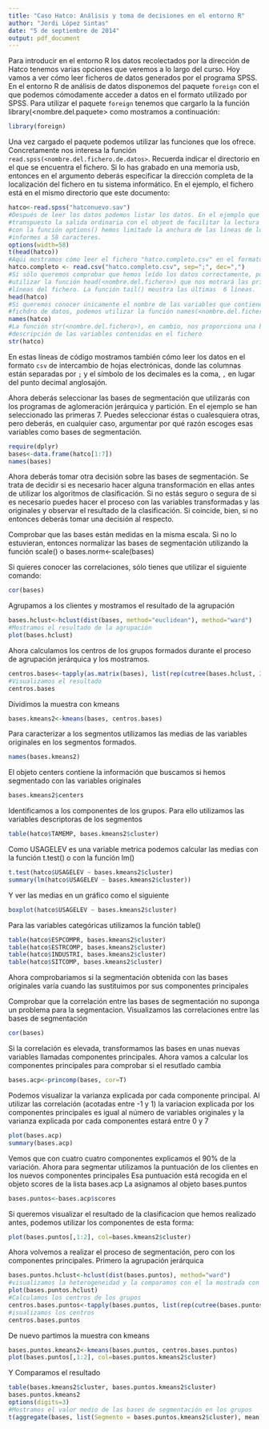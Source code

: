 ```yaml
---
title: "Caso Hatco: Análisis y toma de decisiones en el entorno R"
author: "Jordi López Sintas"
date: "5 de septiembre de 2014"
output: pdf_document
---
```


Para introducir en el entorno R los datos recolectados por la dirección de Hatco tenemos varias opciones que veremos a lo largo del curso. Hoy vamos a ver cómo leer ficheros de datos generados por el programa SPSS. En el entorno R de análisis de datos disponemos del paquete `foreign` con el que podemos cómodamente acceder a datos en el formato utilizado por SPSS. Para utilizar el paquete `foreign` tenemos que cargarlo la la función library(<nombre.del.paquete> como mostramos a continuación:

```r
library(foreign)
```

Una vez cargado el paquete podemos utilizar las funciones que los ofrece. Concretamente nos interesa la función `read.spss(<nombre.del.fichero.de.datos>`. Recuerda indicar el directorio en el que se encuentra el fichero. Si lo has grabado en una memoria usb, entonces en el argumento deberás especificar la dirección completa de la localización del fichero en tu sistema informático. En el ejemplo, el fichero está en el mismo directorio que este documento:

```r
hatco<-read.spss("hatconuevo.sav")
#Después de leer los datos podemos listar los datos. En el ejemplo que sigue hemos 
#transpuesto la salida ordinaria con el objeot de facilitar la lectura
#con la función options() hemos limitado la anchura de las líneas de los
#informes a 58 caracteres.
options(width=58)
t(head(hatco))
#Aqúi mostramos cómo leer el fichero "hatco.completo.csv" en el formato de intercambio csv.
hatco.completo <- read.csv("hatco.completo.csv", sep=";", dec=",")
#Si sólo queremos comprobar que hemos leído los datos correctamente, podemos
#utilizar la función head(<nombre.del.fichero>) que nos motrará las primeras 6
#líneas del fichero. La función tail() meustra las últimas  6 líneas. 
head(hatco)
#Si queremos conocer únicamente el nombre de las variables que contiene el
#fichdro de datos, podemos utilizar la función names(<nombre.del.fichero>)
names(hatco)
#La función str(<nombre.del.fichero>), en cambio, nos proporciona una breve
#descripción de las variables contenidas en el fichero
str(hatco)
```
En estas líneas de código mostramos también cómo leer los datos en el formato `csv` de intercambio de hojas electrónicas, donde las columnas están separadas por `;` y el símbolo de los decimales es la coma, `,` en lugar del punto decimal anglosajón.

Ahora deberás seleccionar las bases de segmentación que utilizarás con los programas de aglomeración jerárquica y partición. En el ejemplo se han seleccionado las primeras 7. Puedes seleccionar éstas o cualesquiera otras, pero deberás, en cualquier caso, argumentar por qué razón escoges esas variables como bases de segmentación.
```r
require(dplyr)
bases<-data.frame(hatco[1:7])
names(bases)
```
Ahora deberás tomar otra decisión sobre las bases de segmentación. Se trata de decidir si es necesario hacer alguna transformación en ellas antes de utilizar los algoritmos de clasificación. Si no estás seguro o segura de si es necesario puedes hacer el proceso con las variables transformadas y las originales y observar el resultado de la clasificación. Si coincide, bien, si no entonces deberás tomar una decisión al respecto.

Comprobar que las bases están medidas en la misma escala. Si no lo estuvieran, entonces normalizar las bases de segmentación utilizando la función scale() o bases.norm<-scale(bases)

Si quieres conocer las correlaciones, sólo tienes que utilizar el siguiente comando:

```r
cor(bases)
```

Agrupamos a los clientes y mostramos el resultado de la agrupación
```r
bases.hclust<-hclust(dist(bases, method="euclidean"), method="ward")
#Mostramos el resultado de la agrupación
plot(bases.hclust)
```

Ahora calculamos los centros de los grupos formados durante el proceso de agrupación jerárquica y los mostramos.
```r
centros.bases<-tapply(as.matrix(bases), list(rep(cutree(bases.hclust, 2), ncol(as.matrix(bases))),col(as.matrix(bases))),mean)
#Visualizamos el resultado
centros.bases
```

Dividimos la muestra con kmeans
```r
bases.kmeans2<-kmeans(bases, centros.bases)
```

Para caracterizar a los segmentos utilizamos las medias de las variables originales en los segmentos formados.
```r
names(bases.kmeans2) 
```

El objeto centers contiene la información que buscamos si hemos segmentado con las variables originales
```r
bases.kmeans2$centers
```

Identificamos a los componentes de los grupos. Para ello utilizamos las variables descriptoras de los segmentos
```r
table(hatco$TAMEMP, bases.kmeans2$cluster)
```

Como USAGELEV es una variable metrica podemos calcular las medias con la función t.test() o con la función lm()
```r
t.test(hatco$USAGELEV ~ bases.kmeans2$cluster)
summary(lm(hatco$USAGELEV ~ bases.kmeans2$cluster))
```

Y ver las medias en un gráfico como el siguiente
```r
boxplot(hatco$USAGELEV ~ bases.kmeans2$cluster)
```

Para las variables categóricas utilizamos la función table()
```r
table(hatco$ESPCOMPR, bases.kmeans2$cluster)
table(hatco$ESTRCOMP, bases.kmeans2$cluster)
table(hatco$INDUSTRI, bases.kmeans2$cluster)
table(hatco$SITCOMP, bases.kmeans2$cluster)
```

Ahora comprobariamos si la segmentación obtenida con las bases originales varía cuando las sustituimos por sus componentes principales

Comprobar que la correlación entre las bases de segmentación no suponga un problema para la segmentacion. Visualizamos las correlaciones entre las bases de segmentación
```r
cor(bases)
```

Si la correlación es elevada, transformamos las bases en unas nuevas variables llamadas componentes principales.
Ahora vamos a calcular los componentes principales para comprobar si el resutlado cambia
```r
bases.acp<-princomp(bases, cor=T)
```

Podemos visualizar la varianza explicada por cada componente principal. Al utilizar las correlación (acotadas entre -1 y 1) la variacion explicada  por los componentes principales es igual al número de variables originales y la varianza explicada por cada componentes estará entre 0 y 7
```r
plot(bases.acp)
summary(bases.acp)
```

Vemos que con cuatro cuatro componentes explicamos el 90% de la variación.
Ahora para segmentar utilizamos la puntuación de los clientes en los nuevos componentes principales
Esa puntuación está recogida en el objeto scores de la lista bases.acp
La asignamos al objeto bases.puntos
```r
bases.puntos<-bases.acp$scores
```

Si queremos visualizar el resultado de la clasificacion que hemos realizado antes, podemos utilizar los componentes de esta forma:
```r
plot(bases.puntos[,1:2], col=bases.kmeans2$cluster)
```
Ahora volvemos a realizar el proceso de segmentación, pero con los componentes principales. Primero la agrupación jerárquica
```r
bases.puntos.hclust<-hclust(dist(bases.puntos), method="ward")
#visualizamos la heterogeneidad y la comparamos con el la mostrada con los datos originales
plot(bases.puntos.hclust)
#Calculamos los centros de los grupos
centros.bases.puntos<-tapply(bases.puntos, list(rep(cutree(bases.puntos.hclust, 2), ncol(bases.puntos)),col(bases.puntos)),mean)
#isualizamos los centros
centros.bases.puntos
```

De nuevo partimos la muestra con kmeans
```r
bases.puntos.kmeans2<-kmeans(bases.puntos, centros.bases.puntos)
plot(bases.puntos[,1:2], col=bases.puntos.kmeans2$cluster)
```
Y Comparamos el resultado
```r
table(bases.kmeans2$cluster, bases.puntos.kmeans2$cluster)
bases.puntos.kmeans2
options(digits=3)
#Mostramos el valor medio de las bases de segmentación en los grupos
t(aggregate(bases, list(Segmento = bases.puntos.kmeans2$cluster), mean))
```

